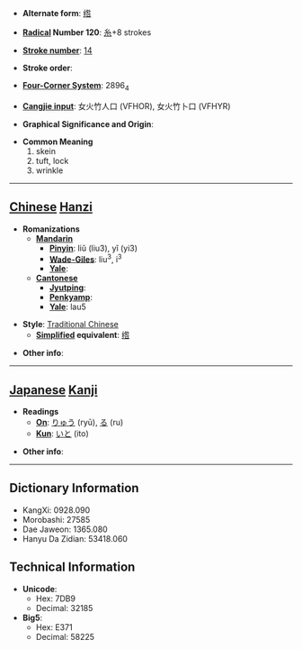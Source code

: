 * '''Alternate form''': [[绺]]

* '''[[Wiktionary:Chinese radical index| Radical]] Number 120''': [[Wiktionary:Chinese radical index 糸|糸]]+8 strokes

* '''[[Wiktionary:Chinese total strokes index|Stroke number]]''': [[Wiktionary:Chinese total strokes index 14|14]]

* '''Stroke order''': 

* '''[[Wiktionary:Chinese four corner index|Four-Corner System]]''': 2896<sub>4</sub>

* '''[[Wiktionary:Chinese Cangjie index|Cangjie input]]''': 女火竹人口 (VFHOR), 女火竹卜口 (VFHYR)

* '''Graphical Significance and Origin''': 

* '''Common Meaning'''
*#skein
*# tuft, lock
*# wrinkle


----

== [[Chinese]] [[Hanzi]] ==

* '''Romanizations'''
** '''[[Mandarin]]'''
*** '''[[Pinyin]]''': liǔ (liu3), yǐ (yi3)
*** '''[[Wade-Giles]]''': liu<sup>3</sup>, i<sup>3</sup>
*** '''[[Yale]]''': 
** '''[[Cantonese]]'''
*** '''[[Jyutping]]''':
*** '''[[Penkyamp]]''': 
*** '''[[Yale]]''': lau5

* '''Style''': [[Traditional Chinese]] 
** '''[[Simplified Chinese|Simplified]] equivalent''': [[绺]]

* '''Other info''': 

----

== [[Japanese]] [[Kanji]] ==

* '''Readings'''
** '''[[On]]''': [[りゅう]] (ryū), [[る]] (ru)
** '''[[Kun]]''': [[いと]] (ito)

* '''Other info''':  

----

== Dictionary Information ==

* KangXi: 0928.090
* Morobashi: 27585
* Dae Jaweon: 1365.080
* Hanyu Da Zidian: 53418.060

== Technical Information ==

* '''Unicode''':
** Hex: 7DB9
** Decimal: 32185
* '''Big5''':
** Hex: E371
** Decimal: 58225